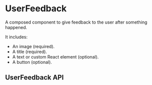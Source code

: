 


<Meta of={UserFeedbackMeta} />

# UserFeedback

A composed component to give feedback to the user after something happened.

It includes:

- An image (required).
- A title (required).
- A text or custom React element (optional).
- A button (optional).

<Canvas of={UserFeedbackMeta.Playground} />

<Controls />

## UserFeedback API

<ArgTypes of={UserFeedback} />
